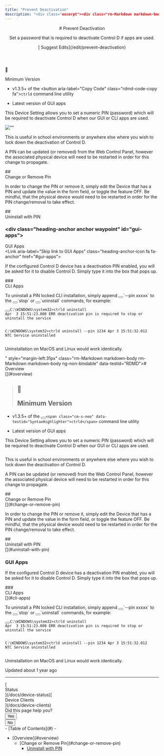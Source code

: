 ```yaml
---
title: "Prevent Deactivation"
description: "<div class="excerpt"><div class="rm-Markdown markdown-body" data-testid="RDMD"><p>Set a password that is required to deactivate Control D if apps are used.</p></div></div></div><div class="col-xs-3">[<i aria-hidden="true" class="icon icon-edit"></i> Suggest Edits](/edit/prevent-deactivation)</div></div></header><div class="grid-container-fluid" id="content-container"><section class="content-body grid-75"><div dehydrated="# <div class=&quot;heading-anchor anchor waypoint&quot; id=&quot;overview&quot;></div><div class=&quot;heading-text&quot;><div id=&quot;section-overview&quot; class=&quot;heading-anchor_backwardsCompatibility&quot;></div>Overview</div><Link aria-label=&quot;Skip link to Overview&quot; class=&quot;heading-anchor-icon fa fa-anchor&quot; href=&quot;#overview&quot;></Link>"
---
```


<header id="content-head"><div class="row clearfix"><div class="col-xs-9"># Prevent Deactivation

<div class="excerpt"><div class="rm-Markdown markdown-body" data-testid="RDMD"><p>Set a password that is required to deactivate Control D if apps are used.</p></div></div></div><div class="col-xs-3">[<i aria-hidden="true" class="icon icon-edit"></i> Suggest Edits](/edit/prevent-deactivation)</div></div></header><div class="grid-container-fluid" id="content-container"><section class="content-body grid-75"><div dehydrated="# <div class=&quot;heading-anchor anchor waypoint&quot; id=&quot;overview&quot;></div><div class=&quot;heading-text&quot;><div id=&quot;section-overview&quot; class=&quot;heading-anchor_backwardsCompatibility&quot;></div>Overview</div><Link aria-label=&quot;Skip link to Overview&quot; class=&quot;heading-anchor-icon fa fa-anchor&quot; href=&quot;#overview&quot;></Link>

> ## <span class=&quot;callout-icon&quot;>🚧</span><p>Minimum Version</p>

- v1.3.5+ of the <button aria-label=&quot;Copy Code&quot; class=&quot;rdmd-code-copy fa&quot;></button>`ctrld` command line utility

- Latest version of GUI apps

<p>This Device Setting allows you to set a numeric PIN (password) which will be required to deactivate Control D when our GUI or CLI apps are used. </p>
<p><span aria-label=&quot;&quot; class=&quot;img lightbox closed&quot; role=&quot;button&quot; tabindex=&quot;0&quot;><span class=&quot;lightbox-inner&quot;><Image alt=&quot;&quot; loading=&quot;lazy&quot; src=&quot;https://files.readme.io/035e4a2-image.png&quot; align=&quot;&quot; caption=&quot;&quot; height=&quot;auto&quot; title=&quot;&quot; width=&quot;auto&quot;/></span></span></p>
<p>This is useful in school environments or anywhere else where you wish to lock down the deactivation of Control D. </p>
<p>A PIN can be updated (or removed) from the Web Control Panel, however the associated physical device will need to be restarted in order for this change to propagate.</p>
## <div class=&quot;heading-anchor anchor waypoint&quot; id=&quot;change-or-remove-pin&quot;></div><div class=&quot;heading-text&quot;><div id=&quot;section-change-or-remove-pin&quot; class=&quot;heading-anchor_backwardsCompatibility&quot;></div>Change or Remove Pin</div><Link aria-label=&quot;Skip link to Change or Remove Pin&quot; class=&quot;heading-anchor-icon fa fa-anchor&quot; href=&quot;#change-or-remove-pin&quot;></Link>

<p>In order to change the PIN or remove it, simply edit the Device that has a PIN and update the value in the form field, or toggle the feature OFF. Be mindful, that the physical device would need to be restarted in order for the PIN change/removal to take effect. </p>
## <div class=&quot;heading-anchor anchor waypoint&quot; id=&quot;uninstall-with-pin&quot;></div><div class=&quot;heading-text&quot;><div id=&quot;section-uninstall-with-pin&quot; class=&quot;heading-anchor_backwardsCompatibility&quot;></div>Uninstall with PIN</div><Link aria-label=&quot;Skip link to Uninstall with PIN&quot; class=&quot;heading-anchor-icon fa fa-anchor&quot; href=&quot;#uninstall-with-pin&quot;></Link>

### <div class=&quot;heading-anchor anchor waypoint&quot; id=&quot;gui-apps&quot;></div><div class=&quot;heading-text&quot;><div id=&quot;section-gui-apps&quot; class=&quot;heading-anchor_backwardsCompatibility&quot;></div>GUI Apps</div><Link aria-label=&quot;Skip link to GUI Apps&quot; class=&quot;heading-anchor-icon fa fa-anchor&quot; href=&quot;#gui-apps&quot;></Link>

<p>If the configured Control D device has a deactivation PIN enabled, you will be asked for it to disable Control D. Simply type it into the box that pops up.</p>
### <div class=&quot;heading-anchor anchor waypoint&quot; id=&quot;cli-apps&quot;></div><div class=&quot;heading-text&quot;><div id=&quot;section-cli-apps&quot; class=&quot;heading-anchor_backwardsCompatibility&quot;></div>CLI Apps</div><Link aria-label=&quot;Skip link to CLI Apps&quot; class=&quot;heading-anchor-icon fa fa-anchor&quot; href=&quot;#cli-apps&quot;></Link>

<p>To uninstall a PIN locked CLI installation, simply append <button aria-label=&quot;Copy Code&quot; class=&quot;rdmd-code-copy fa&quot;></button>`--pin xxxxx`  to the <button aria-label=&quot;Copy Code&quot; class=&quot;rdmd-code-copy fa&quot;></button>`stop` or <button aria-label=&quot;Copy Code&quot; class=&quot;rdmd-code-copy fa&quot;></button>`uninstall` commands, for example:</p>
<pre><button aria-label=&quot;Copy Code&quot; class=&quot;rdmd-code-copy fa&quot;></button><code class=&quot;rdmd-code lang- theme-light&quot; data-lang=&quot;&quot; name=&quot;&quot; tabindex=&quot;0&quot;>C:\WINDOWS\system32>ctrld uninstall
Apr  3 15:51:23.000 ERR deactivation pin is required to stop or uninstall the service

C:\WINDOWS\system32>ctrld uninstall --pin 1234
Apr  3 15:51:32.012 NTC Service uninstalled
</code></pre>
<p>Uninstallation on MacOS and Linux would work identically.</p>" style="margin-left:31px" class="rm-Markdown markdown-body rm-Markdown markdown-body ng-non-bindable" data-testid="RDMD"># <div class="heading-anchor anchor waypoint" id="overview"></div><div class="heading-text"><div id="section-overview" class="heading-anchor_backwardsCompatibility"></div>Overview</div>[](#overview)

> ## <span class="callout-icon">🚧</span><p>Minimum Version</p>

- v1.3.5+ of the <button aria-label="Copy Code" class="rdmd-code-copy fa"></button>`<span class="cm-s-neo" data-testid="SyntaxHighlighter">ctrld</span>` command line utility

- Latest version of GUI apps

<p>This Device Setting allows you to set a numeric PIN (password) which will be required to deactivate Control D when our GUI or CLI apps are used. </p>
<p><span aria-label="" class="img lightbox closed" role="button" tabindex="0"><span class="lightbox-inner"><Image alt="" loading="lazy" src="https://files.readme.io/035e4a2-image.png" align="" caption="" height="auto" title="" width="auto"></span></span></p>
<p>This is useful in school environments or anywhere else where you wish to lock down the deactivation of Control D. </p>
<p>A PIN can be updated (or removed) from the Web Control Panel, however the associated physical device will need to be restarted in order for this change to propagate.</p>
## <div class="heading-anchor anchor waypoint" id="change-or-remove-pin"></div><div class="heading-text"><div id="section-change-or-remove-pin" class="heading-anchor_backwardsCompatibility"></div>Change or Remove Pin</div>[](#change-or-remove-pin)

<p>In order to change the PIN or remove it, simply edit the Device that has a PIN and update the value in the form field, or toggle the feature OFF. Be mindful, that the physical device would need to be restarted in order for the PIN change/removal to take effect. </p>
## <div class="heading-anchor anchor waypoint" id="uninstall-with-pin"></div><div class="heading-text"><div id="section-uninstall-with-pin" class="heading-anchor_backwardsCompatibility"></div>Uninstall with PIN</div>[](#uninstall-with-pin)

### <div class="heading-anchor anchor waypoint" id="gui-apps"></div><div class="heading-text"><div id="section-gui-apps" class="heading-anchor_backwardsCompatibility"></div>GUI Apps</div>[](#gui-apps)

<p>If the configured Control D device has a deactivation PIN enabled, you will be asked for it to disable Control D. Simply type it into the box that pops up.</p>
### <div class="heading-anchor anchor waypoint" id="cli-apps"></div><div class="heading-text"><div id="section-cli-apps" class="heading-anchor_backwardsCompatibility"></div>CLI Apps</div>[](#cli-apps)

<p>To uninstall a PIN locked CLI installation, simply append <button aria-label="Copy Code" class="rdmd-code-copy fa"></button>`<span class="cm-s-neo" data-testid="SyntaxHighlighter">--pin xxxxx</span>`  to the <button aria-label="Copy Code" class="rdmd-code-copy fa"></button>`<span class="cm-s-neo" data-testid="SyntaxHighlighter">stop</span>` or <button aria-label="Copy Code" class="rdmd-code-copy fa"></button>`<span class="cm-s-neo" data-testid="SyntaxHighlighter">uninstall</span>` commands, for example:</p>
<pre><button aria-label="Copy Code" class="rdmd-code-copy fa"></button><code class="rdmd-code lang- theme-light" data-lang="" name="" tabindex="0"><span class="cm-s-neo" data-testid="SyntaxHighlighter">C:\WINDOWS\system32>ctrld uninstall
Apr  3 15:51:23.000 ERR deactivation pin is required to stop or uninstall the service

C:\WINDOWS\system32>ctrld uninstall --pin 1234
Apr  3 15:51:32.012 NTC Service uninstalled
</span></code></pre>
<p>Uninstallation on MacOS and Linux would work identically.</p></div><div class="UpdatedAt"><p class="DateLine "><i class="icon icon-watch"></i>Updated<!-- --> <!-- -->about 1 year ago<!-- --> </p></div><hr class="NextStepsDivider"><nav aria-label="Pagination Controls" class="PaginationControlsjDYuqu8pBMUy rm-Pagination">[<span class="PaginationControls-iconZbaZ3tgyhNmI icon-arrow-left2"></span><div class="PaginationControls-text3qEXHZU00znD PaginationControls-text_left3wBkn4C9R0W_">Status</div>](/docs/device-status)[<div class="PaginationControls-text3qEXHZU00znD PaginationControls-text_right3EIfWubgRVVP">Device Clients</div><span class="PaginationControls-iconZbaZ3tgyhNmI icon-arrow-right2"></span>](/docs/device-clients)</nav><div class="rm-PageThumbs PageThumbs"><div class="PageThumbs-helpful">Did this page help you?<div class="PageThumbs-cta"><div class="Dropdown Dropdown_closed"><button aria-haspopup="dialog" class="Button Button_sm PageThumbs-button Dropdown-toggle Button_secondary Button_secondary_text" type="button" aria-expanded="false"><i class="icon icon-thumbs-up-2"></i><span>Yes</span></button></div><div class="Dropdown Dropdown_closed"><button aria-haspopup="dialog" class="Button Button_sm PageThumbs-button Dropdown-toggle Button_secondary Button_secondary_text" type="button" aria-expanded="false"><i class="icon icon-thumbs-down1"></i><span>No</span></button></div></div></div></div></section><section class="content-toc grid-25"><nav>- [<i class="icon icon-text-align-left"></i>Table of Contents](#)
- <ul>
<li>
[Overview](#overview)
<ul>
<li>[Change or Remove Pin](#change-or-remove-pin)

- [Uninstall with PIN](#uninstall-with-pin)

</li>
</ul></li></ul></nav></section></div><div class="ModalWrapper" id="tutorialmodal-root"></div>